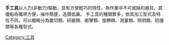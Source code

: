 {{expand|time=2014-12-05T06:46:45+00:00}}
{{unreferenced|time=2014-12-05T06:46:45+00:00}}
'''手工具'''以人力(非動力)驅動，具有方便輕巧的特性，為作業中不可或缺的器具，其優點為攜帶方便，操作簡便，造價低廉。
手工具的種類繁多，依其加工型式及特性不同，可以概略分為鋸切類、研磨類、衝擊類、旋轉類、測量類、照明類、防護類等各種型式。

[[Category:工具|Category:工具]]